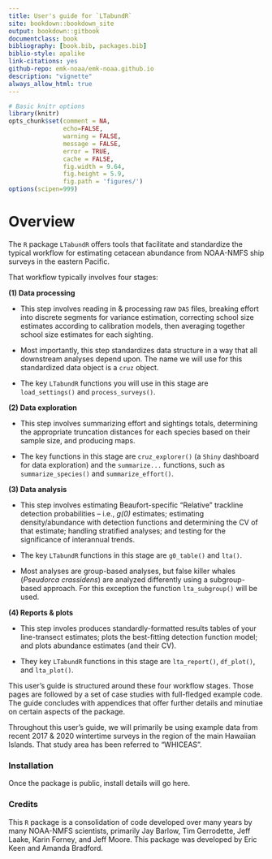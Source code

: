 ```yaml
--- 
title: User's guide for `LTabundR`
site: bookdown::bookdown_site
output: bookdown::gitbook
documentclass: book
bibliography: [book.bib, packages.bib]
biblio-style: apalike
link-citations: yes
github-repo: emk-noaa/emk-noaa.github.io
description: "vignette"
always_allow_html: true
---
```



```r
# Basic knitr options
library(knitr)
opts_chunk$set(comment = NA, 
               echo=FALSE,
               warning = FALSE, 
               message = FALSE, 
               error = TRUE, 
               cache = FALSE,
               fig.width = 9.64,
               fig.height = 5.9,
               fig.path = 'figures/')
options(scipen=999)

```


# Overview {-} 

The `R` package `LTabundR` offers tools that facilitate and standardize the typical workflow for estimating cetacean abundance from NOAA-NMFS ship surveys in the eastern Pacific.  

That workflow typically involves four stages: 

**(1) Data processing**  

- This step involves reading in & processing raw `DAS` files, breaking effort into discrete segments for variance estimation, correcting school size estimates according to calibration models, then averaging together school size estimates for each sighting.  

- Most importantly, this step standardizes data structure in a way that all downstream analyses depend upon. The name we will use for this standardized data object is a `cruz` object.

- The key `LTabundR` functions you will use in this stage are `load_settings()` and `process_surveys()`. 


**(2) Data exploration**

- This step involves summarizing effort and sightings totals, determining the appropriate truncation distances for each species based on their sample size, and producing maps.  

- The key functions in this stage are `cruz_explorer()` (a `Shiny` dashboard for data exploration) and the `summarize...`  functions, such as `summarize_species()` and `summarize_effort()`.


**(3) Data analysis**

- This step involves estimating Beaufort-specific "Relative" trackline detection probabilities -- i.e., *g(0)* estimates; estimating density/abundance with detection functions and determining the CV of that estimate; handling stratified analyses; and testing for the significance of interannual trends.

- The key `LTabundR` functions in this stage are `g0_table()` and `lta()`.  

- Most analyses are group-based analyses, but false killer whales (*Pseudorca crassidens*) are analyzed differently using a subgroup-based approach. For this exception the function `lta_subgroup()` will be used.  


**(4) Reports & plots**

- This step involes produces standardly-formatted results tables of your line-transect estimates; plots the best-fitting detection function model; and plots abundance estimates (and their CV).  

- They key `LTabundR` functions in this stage are `lta_report()`, `df_plot()`, and `lta_plot()`. 
 
This user's guide is structured around these four workflow stages. Those pages are followed by a set of case studies with full-fledged example code. The guide concludes with appendices that offer further details and minutiae on certain aspects of the package. 

Throughout this user's guide, we will primarily be using example data from recent 2017 & 2020 wintertime surveys in the region of the main Hawaiian Islands. That study area has been referred to "WHICEAS".   

### Installation {-} 

Once the package is public, install details will go here. 


### Credits {-}  

This `R` package is a consolidation of code developed over many years by many NOAA-NMFS scientists, primarily Jay Barlow, Tim Gerrodette, Jeff Laake, Karin Forney, and Jeff Moore. This package was developed by Eric Keen and Amanda Bradford. 
 
